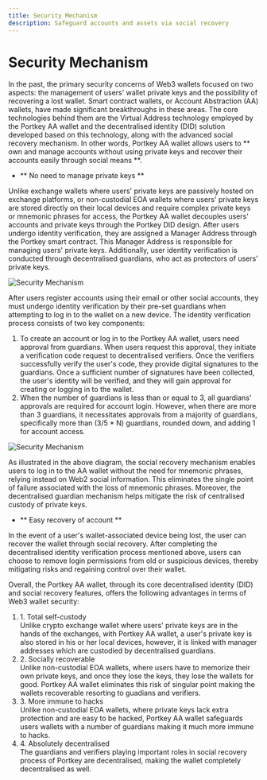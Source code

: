 ```yaml
---
title: Security Mechanism
description: Safeguard accounts and assets via social recovery
---
```


# Security Mechanism

In the past, the primary security concerns of Web3 wallets focused on two aspects: the management of users' wallet private keys and the possibility of recovering a lost wallet. Smart contract wallets, or Account Abstraction (AA) wallets, have made significant breakthroughs in these areas. The core technologies behind them are the Virtual Address technology employed by the Portkey AA wallet and the decentralised identity (DID) solution developed based on this technology, along with the advanced social recovery mechanism. In other words, Portkey AA wallet allows users to ** own and manage accounts without using private keys and recover their accounts easily through social means **.

- ** No need to manage private keys **

Unlike exchange wallets where users' private keys are passively hosted on exchange platforms, or non-custodial EOA wallets where users' private keys are stored directly on their local devices and require complex  private keys or mnemonic phrases for access, the Portkey AA wallet decouples users' accounts and private keys through the Portkey DID design. After users undergo identity verification, they are assigned a Manager Address through the Portkey smart contract. This Manager Address is responsible for managing users' private keys. Additionally, user identity verification is conducted through decentralised guardians, who act as protectors of users' private keys.

![Security Mechanism](/img/security-mechanism.png)

After users register accounts using their email or other social accounts, they must undergo identity verification by their pre-set guardians when attempting to log in to the wallet on a new device. The identity verification process consists of two key components:

1. To create an account or log in to the Portkey AA wallet, users need approval from guardians. When users request this approval, they initiate a verification code request to decentralised verifiers. Once the verifiers successfully verify the user's code, they provide digital signatures to the guardians. Once a sufficient number of signatures have been collected, the user's identity will be verified, and they will gain approval for creating or logging in to the wallet.
2. When the number of guardians is less than or equal to 3, all guardians' approvals are required for account login. However, when there are more than 3 guardians, it necessitates approvals from a majority of guardians, specifically more than (3/5 * N) guardians, rounded down, and adding 1 for account access.

![Security Mechanism](/img/security-mechanism-guardian.png)

As illustrated in the above diagram, the social recovery mechanism enables users to log in to the AA wallet without the need for mnemonic phrases, relying instead on Web2 social information. This eliminates the single point of failure associated with the loss of mnemonic phrases. Moreover, the decentralised guardian mechanism helps mitigate the risk of centralised custody of private keys.

- ** Easy recovery of account **

In the event of a user's wallet-associated device being lost, the user can recover the wallet through social recovery. After completing the decentralised identity verification process mentioned above, users can choose to remove login permissions from old or suspicious devices, thereby mitigating risks and regaining control over their wallet.


Overall, the Portkey AA wallet, through its core decentralised identity (DID) and social recovery features, offers the following advantages in terms of Web3 wallet security:

<ol
  class="security-mechanism"
>

  <li>
    1. Total self-custody <br /> Unlike crypto exchange wallet where users' private keys are in the hands of the exchanges, with Portkey AA wallet, a user's private key is also stored in his or her local devices, however, it is linked with manager addresses which are custodied by decentralised guardians.   </li>
  <li>
    2. Socially recoverable <br /> Unlike non-custodial EOA wallets, where users have to memorize their own private keys, and once they lose the keys, they lose the wallets for good. Portkey AA wallet eliminates this risk of singular point making the wallets recoverable resorting to guadians and verifiers.
  </li>
  <li>
    3. More immune to hacks <br />
    Unlike non-custodial EOA wallets, where private keys lack extra protection and are easy to be hacked, Portkey AA wallet safeguards users wallets with a number of guardians making it much more immune to hacks.
  </li>
  <li>
    4. Absolutely decentralised <br />
    The guardians and verifiers playing important roles in social recovery process of Portkey are decentralised, making the wallet completely decentralised as well. 
  </li>
</ol>
